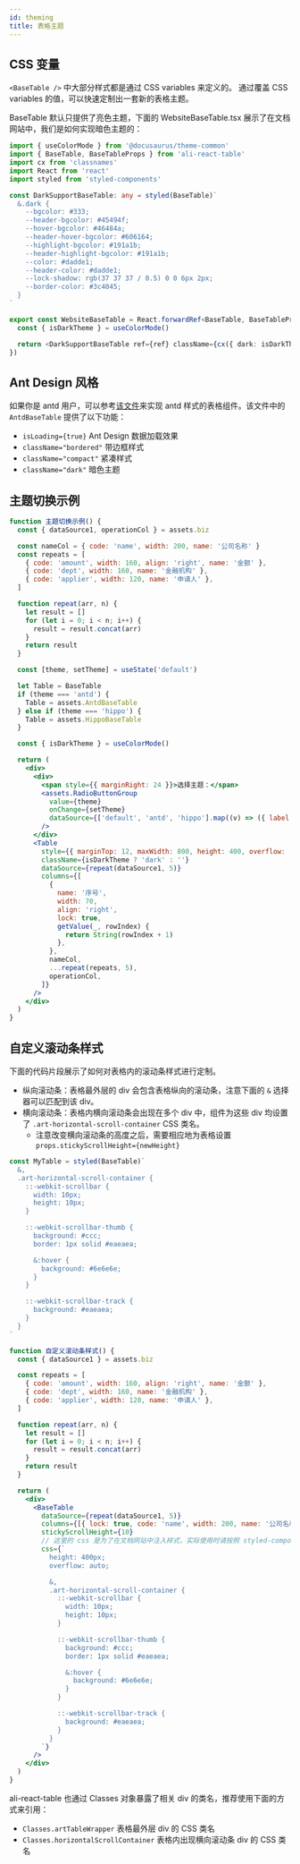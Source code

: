 ```yaml
---
id: theming
title: 表格主题
---
```


## CSS 变量

`<BaseTable />` 中大部分样式都是通过 CSS variables 来定义的。 通过覆盖 CSS variables 的值，可以快速定制出一套新的表格主题。

BaseTable 默认只提供了亮色主题，下面的 WebsiteBaseTable.tsx 展示了在文档网站中，我们是如何实现暗色主题的：

```typescript title="WebsiteBaseTable.tsx"
import { useColorMode } from '@docusaurus/theme-common'
import { BaseTable, BaseTableProps } from 'ali-react-table'
import cx from 'classnames'
import React from 'react'
import styled from 'styled-components'

const DarkSupportBaseTable: any = styled(BaseTable)`
  &.dark {
    --bgcolor: #333;
    --header-bgcolor: #45494f;
    --hover-bgcolor: #46484a;
    --header-hover-bgcolor: #606164;
    --highlight-bgcolor: #191a1b;
    --header-highlight-bgcolor: #191a1b;
    --color: #dadde1;
    --header-color: #dadde1;
    --lock-shadow: rgb(37 37 37 / 0.5) 0 0 6px 2px;
    --border-color: #3c4045;
  }
`

export const WebsiteBaseTable = React.forwardRef<BaseTable, BaseTableProps>((props, ref) => {
  const { isDarkTheme } = useColorMode()

  return <DarkSupportBaseTable ref={ref} className={cx({ dark: isDarkTheme }, props.className)} {...props} />
})
```

## Ant Design 风格

如果你是 antd 用户，可以参考[该文件](https://github.com/alibaba/ali-react-table/blob/master/packages/website/src/assets/AntdBaseTable.tsx)来实现 antd 样式的表格组件。该文件中的 `AntdBaseTable` 提供了以下功能：

- `isLoading={true}` Ant Design 数据加载效果
- `className="bordered"` 带边框样式
- `className="compact"` 紧凑样式
- `className="dark"` 暗色主题

## 主题切换示例

```jsx live
function 主题切换示例() {
  const { dataSource1, operationCol } = assets.biz

  const nameCol = { code: 'name', width: 200, name: '公司名称' }
  const repeats = [
    { code: 'amount', width: 160, align: 'right', name: '金额' },
    { code: 'dept', width: 160, name: '金融机构' },
    { code: 'applier', width: 120, name: '申请人' },
  ]

  function repeat(arr, n) {
    let result = []
    for (let i = 0; i < n; i++) {
      result = result.concat(arr)
    }
    return result
  }

  const [theme, setTheme] = useState('default')

  let Table = BaseTable
  if (theme === 'antd') {
    Table = assets.AntdBaseTable
  } else if (theme === 'hippo') {
    Table = assets.HippoBaseTable
  }

  const { isDarkTheme } = useColorMode()

  return (
    <div>
      <div>
        <span style={{ marginRight: 24 }}>选择主题：</span>
        <assets.RadioButtonGroup
          value={theme}
          onChange={setTheme}
          dataSource={['default', 'antd', 'hippo'].map((v) => ({ label: v, value: v }))}
        />
      </div>
      <Table
        style={{ marginTop: 12, maxWidth: 800, height: 400, overflow: 'auto' }}
        className={isDarkTheme ? 'dark' : ''}
        dataSource={repeat(dataSource1, 5)}
        columns={[
          {
            name: '序号',
            width: 70,
            align: 'right',
            lock: true,
            getValue(_, rowIndex) {
              return String(rowIndex + 1)
            },
          },
          nameCol,
          ...repeat(repeats, 5),
          operationCol,
        ]}
      />
    </div>
  )
}
```

## 自定义滚动条样式

下面的代码片段展示了如何对表格内的滚动条样式进行定制。

- 纵向滚动条：表格最外层的 div 会包含表格纵向的滚动条，注意下面的 `&` 选择器可以匹配到该 div。
- 横向滚动条：表格内横向滚动条会出现在多个 div 中，组件为这些 div 均设置了 `.art-horizontal-scroll-container` CSS 类名。
  - 注意改变横向滚动条的高度之后，需要相应地为表格设置 `props.stickyScrollHeight={newHeight}`

```jsx
const MyTable = styled(BaseTable)`
  &,
  .art-horizontal-scroll-container {
    ::-webkit-scrollbar {
      width: 10px;
      height: 10px;
    }

    ::-webkit-scrollbar-thumb {
      background: #ccc;
      border: 1px solid #eaeaea;

      &:hover {
        background: #6e6e6e;
      }
    }

    ::-webkit-scrollbar-track {
      background: #eaeaea;
    }
  }
`
```

```jsx live
function 自定义滚动条样式() {
  const { dataSource1 } = assets.biz

  const repeats = [
    { code: 'amount', width: 160, align: 'right', name: '金额' },
    { code: 'dept', width: 160, name: '金融机构' },
    { code: 'applier', width: 120, name: '申请人' },
  ]

  function repeat(arr, n) {
    let result = []
    for (let i = 0; i < n; i++) {
      result = result.concat(arr)
    }
    return result
  }

  return (
    <div>
      <BaseTable
        dataSource={repeat(dataSource1, 5)}
        columns={[{ lock: true, code: 'name', width: 200, name: '公司名称' }, ...repeat(repeats, 5)]}
        stickyScrollHeight={10}
        // 这里的 css 是为了在文档网站中注入样式，实际使用时请按照 styled-components 的常规用法来实现样式覆盖
        css={`
          height: 400px;
          overflow: auto;

          &,
          .art-horizontal-scroll-container {
            ::-webkit-scrollbar {
              width: 10px;
              height: 10px;
            }

            ::-webkit-scrollbar-thumb {
              background: #ccc;
              border: 1px solid #eaeaea;

              &:hover {
                background: #6e6e6e;
              }
            }

            ::-webkit-scrollbar-track {
              background: #eaeaea;
            }
          }
        `}
      />
    </div>
  )
}
```

ali-react-table 也通过 Classes 对象暴露了相关 div 的类名，推荐使用下面的方式来引用：

- `Classes.artTableWrapper` 表格最外层 div 的 CSS 类名
- `Classes.horizontalScrollContainer` 表格内出现横向滚动条 div 的 CSS 类名
